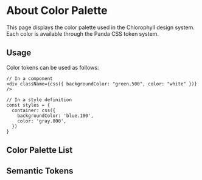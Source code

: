 
# About Color Palette

This page displays the color palette used in the Chlorophyll design system.
Each color is available through the Panda CSS token system.

## Usage

Color tokens can be used as follows:

```tsx
// In a component
<div className={css({ backgroundColor: "green.500", color: "white" })} />

// In a style definition
const styles = {
  container: css({
    backgroundColor: 'blue.100',
    color: 'gray.800',
  })
}
```

## Color Palette List

<ColorGrid colors={Colors} />

## Semantic Tokens

<SemanticTokenPalette />
